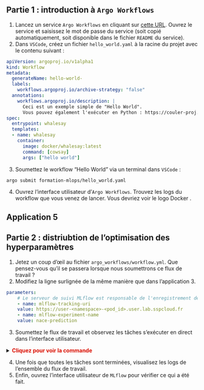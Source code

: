 :::{.nonincremental}
:::: {.callout-tip collapse="true" icon=false}
## Partie 1 : introduction à `Argo Workflows`

1. Lancez un service `Argo Workflows` en cliquant sur [cette URL](https://datalab.sspcloud.fr/launcher/automation/argo-workflows?autoLaunch=true). Ouvrez le service et saisissez le mot de passe du service (soit copié automatiquement, soit disponible dans le fichier `README` du service).
2. Dans `VSCode`, créez un fichier `hello_world.yaml` à la racine du projet avec le contenu suivant :

```.yml
apiVersion: argoproj.io/v1alpha1
kind: Workflow
metadata:
  generateName: hello-world-
  labels:
    workflows.argoproj.io/archive-strategy: "false"
  annotations:
    workflows.argoproj.io/description: |
      Ceci est un exemple simple de "Hello World".
      Vous pouvez également l'exécuter en Python : https://couler-proj.github.io/couler/examples/#hello-world
spec:
  entrypoint: whalesay
  templates:
  - name: whalesay
    container:
      image: docker/whalesay:latest
      command: [cowsay]
      args: ["hello world"]

```

3. Soumettez le workflow "Hello World" via un terminal dans `VSCode` :

```shell
argo submit formation-mlops/hello_world.yaml
```

4. Ouvrez l'interface utilisateur d'`Argo Workflows`. Trouvez les logs du workflow que vous venez de lancer. Vous devriez voir le logo Docker <i class="fab fa-docker" style="color: #18a8fe;"></i>.

::::
:::



## Application 5

:::{.nonincremental}
:::: {.callout-tip collapse="true" icon=false}
## Partie 2 : distriubtion de l'optimisation des hyperparamètres

1. Jetez un coup d'œil au fichier `argo_workflows/workflow.yml`. Que pensez-vous qu'il se passera lorsque nous soumettrons ce flux de travail ?
2. Modifiez la ligne surlignée de la même manière que dans l'application 3.

```.yml
parameters:
    # Le serveur de suivi MLflow est responsable de l'enregistrement des hyper-paramètres et des métriques du modèle.
    - name: mlflow-tracking-uri
    value: https://user-<namespace>-<pod_id>.user.lab.sspcloud.fr
    - name: mlflow-experiment-name
    value: nace-prediction
```

3. Soumettez le flux de travail et observez les tâches s'exécuter en direct dans l'interface utilisateur.

<details>
<summary>
    <font size=\"3\" color=\"darkgreen\"><b>Cliquez pour voir la commande </b></font>
</summary>

```shell
argo submit formation-mlops/argo_workflows/workflow.yml
```

</details>

4. Une fois que toutes les tâches sont terminées, visualisez les logs de l'ensemble du flux de travail.
5. Enfin, ouvrez l'interface utilisateur de `MLflow` pour vérifier ce qui a été fait.
::::

:::
